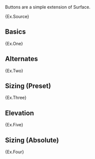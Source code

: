 
Buttons are a simple extension of Surface.

<Example>{Ex.Source}</Example>

## Basics

<Example>{Ex.One}</Example>

## Alternates

<Example>{Ex.Two}</Example>

## Sizing (Preset)

<Example>{Ex.Three}</Example>

## Elevation

<Example>{Ex.Five}</Example>

## Sizing (Absolute)

<Example>{Ex.Four}</Example>
